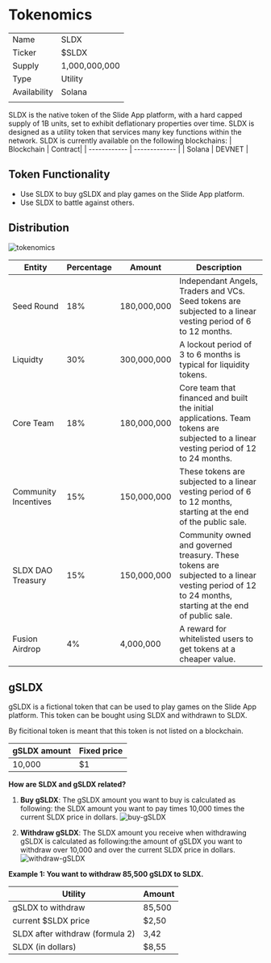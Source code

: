 

<HeroPattern />

# Tokenomics

|              |               |
| ------------ | ------------- |
| Name         | SLDX          |
| Ticker       | $SLDX         |
| Supply       | 1,000,000,000 |
| Type         | Utility       |
| Availability | Solana        |
|              |               |

SLDX is the native token of the Slide App platform, with a hard capped supply of 1B units, set to exhibit deflationary properties over time. SLDX is designed as a utility token that services many key functions within the network. SLDX is currently available on the following blockchains:
| Blockchain | Contract|
| ------------ | ------------- |
| Solana | DEVNET |

## Token Functionality

- Use SLDX to buy gSLDX and play games on the Slide App platform.
- Use SLDX to battle against others.

## Distribution

![tokenomics](/images/tokenomics.png)

| Entity               | Percentage | Amount      | Description                                                                                                                                          |
| -------------------- | ---------- | ----------- | ---------------------------------------------------------------------------------------------------------------------------------------------------- |
| Seed Round           | 18%        | 180,000,000 | Independant Angels, Traders and VCs. Seed tokens are subjected to a linear vesting period of 6 to 12 months.                                         |
| Liquidty             | 30%        | 300,000,000 | A lockout period of 3 to 6 months is typical for liquidity tokens.                                                                                   |
| Core Team            | 18%        | 180,000,000 | Core team that financed and built the initial applications. Team tokens are subjected to a linear vesting period of 12 to 24 months.                 |
| Community Incentives | 15%        | 150,000,000 | These tokens are subjected to a linear vesting period of 6 to 12 months, starting at the end of the public sale.                                     |
| SLDX DAO Treasury    | 15%        | 150,000,000 | Community owned and governed treasury. These tokens are subjected to a linear vesting period of 12 to 24 months, starting at the end of public sale. |
| Fusion Airdrop       | 4%         | 4,000,000   | A reward for whitelisted users to get tokens at a cheaper value.                                                                                     |

## gSLDX

gSLDX is a fictional token that can be used to play games on the Slide App platform. This token can be bought using SLDX and withdrawn to SLDX.

By ficitional token is meant that this token is not listed on a blockchain.

| gSLDX amount | Fixed price |
| ------------ | ----------- |
| 10,000       | $1          |

**How are SLDX and gSLDX related?**

1. **Buy gSLDX**:
   The gSLDX amount you want to buy is calculated as following: the SLDX amount you want to pay times 10,000 times the current SLDX price in dollars.
   ![buy-gSLDX](/images/gSLDX-formula.png)

2. **Withdraw gSLDX**:
   The SLDX amount you receive when withdrawing gSLDX is calculated as following:the amount of gSLDX you want to withdraw over 10,000 and over the current SLDX price in dollars.
   ![withdraw-gSLDX](/images/SLDX-formula.png)

**Example 1: You want to withdraw 85,500 gSLDX to SLDX.**

| Utility                         | Amount |
| ------------------------------- | ------ |
| gSLDX to withdraw               | 85,500 |
| current $SLDX price             | $2,50  |
| SLDX after withdraw (formula 2) | 3,42   |
| SLDX (in dollars)               | $8,55  |
